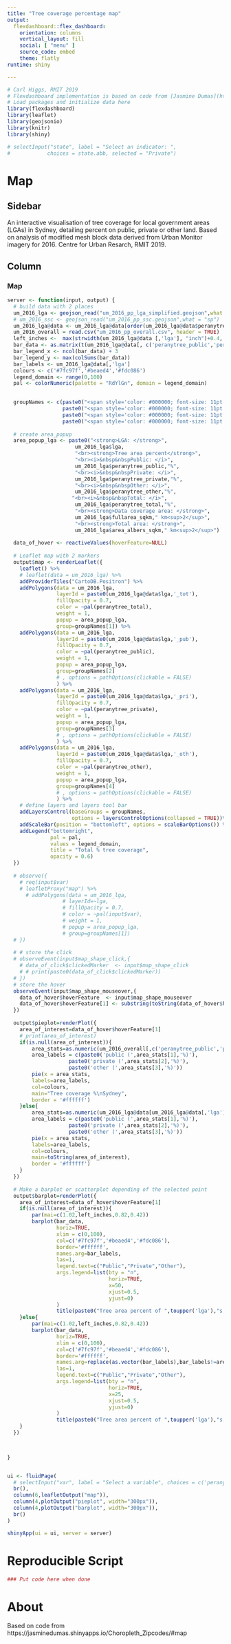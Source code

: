 ```yaml
---
title: "Tree coverage percentage map"
output: 
  flexdashboard::flex_dashboard:
    orientation: columns
    vertical_layout: fill
    social: [ "menu" ]
    source_code: embed
    theme: flatly
runtime: shiny

---
```



```r
# Carl Higgs, RMIT 2019
# Flexdashboard implementation is based on code from [Jasmine Dumas](https://jasminedumas.shinyapps.io/hartford-crime/)
# Load packages and initialize data here
library(flexdashboard)
library(leaflet)
library(geojsonio)
library(knitr)
library(shiny)

# selectInput("state", label = "Select an indicator: ",
#            choices = state.abb, selected = "Private")
```
Map
=========================

Sidebar {.sidebar} 
----------------------------
An interactive visualisation of tree coverage for local government areas (LGAs) in Sydney, detailing percent on public, private or other land.  Based on analysis of modified mesh block data derived from Urban Monitor imagery for 2016. Centre for Urban Resarch, RMIT 2019.

Column {data-width=600}
-------------------------------------
    
### Map
```r
server <- function(input, output) {
  # build data with 2 places
  um_2016_lga <- geojson_read("um_2016_pp_lga_simplified.geojson",what = "sp")
  # um_2016_ssc <- geojson_read("um_2016_pp_ssc.geojson",what = "sp")
  um_2016_lga@data <- um_2016_lga@data[order(um_2016_lga@data$peranytree_total),]
  um_2016_overall = read.csv("um_2016_pp_overall.csv", header = TRUE)
  left_inches <-  max(strwidth(um_2016_lga@data [,'lga'], "inch")+0.4, na.rm = TRUE)
  bar_data <- as.matrix(t(um_2016_lga@data[, c('peranytree_public','peranytree_private','peranytree_other')]))
  bar_legend_x <- ncol(bar_data) + 3    
  bar_legend_y <- max(colSums(bar_data))
  bar_labels <- um_2016_lga@data[,'lga']
  colours <- c('#7fc97f','#beaed4','#fdc086')
  legend_domain <- range(0,100)
  pal <- colorNumeric(palette = "RdYlGn", domain = legend_domain)

  
  groupNames <- c(paste0("<span style='color: #000000; font-size: 11pt'><strong>Total</strong></span>"),
                  paste0("<span style='color: #000000; font-size: 11pt'><strong>Public</strong></span>"),
                  paste0("<span style='color: #000000; font-size: 11pt'><strong>Private</strong></span>"),
                  paste0("<span style='color: #000000; font-size: 11pt'><strong>Other</strong></span>"))
  
  # create area_popup
  area_popup_lga <- paste0("<strong>LGA: </strong>", 
                      um_2016_lga$lga, 
                      "<br><strong>Tree area percent</strong>", 
                      "<br><i>&nbsp&nbspPublic: </i>", 
                      um_2016_lga$peranytree_public,"%", 
                      "<br><i>&nbsp&nbspPrivate: </i>", 
                      um_2016_lga$peranytree_private,"%", 
                      "<br><i>&nbsp&nbspOther: </i>", 
                      um_2016_lga$peranytree_other,"%", 
                     "<br><i>&nbsp&nbspTotal: </i>", 
                      um_2016_lga$peranytree_total,"%", 
                      "<br><strong>Data coverage area: </strong>",
                      um_2016_lga$fullarea_sqkm," km<sup>2</sup>",
                      "<br><strong>Total area: </strong>",
                      um_2016_lga$area_albers_sqkm," km<sup>2</sup>")
                      
  data_of_hover <- reactiveValues(hoverFeature=NULL)
  
  # Leaflet map with 2 markers
  output$map <- renderLeaflet({
    leaflet() %>% 
    # leaflet(data = um_2016_lga) %>%
    addProviderTiles("CartoDB.Positron") %>%
    addPolygons(data = um_2016_lga,
                layerId = paste0(um_2016_lga@data$lga,'_tot'),
                fillOpacity = 0.7, 
                color = ~pal(peranytree_total), 
                weight = 1, 
                popup = area_popup_lga,
                group=groupNames[1]) %>%
    addPolygons(data = um_2016_lga,
                layerId = paste0(um_2016_lga@data$lga,'_pub'),
                fillOpacity = 0.7,
                color = ~pal(peranytree_public),
                weight = 1,
                popup = area_popup_lga,
                group=groupNames[2]
                # , options = pathOptions(clickable = FALSE)
                ) %>%
    addPolygons(data = um_2016_lga,
                layerId = paste0(um_2016_lga@data$lga,'_pri'),
                fillOpacity = 0.7,
                color = ~pal(peranytree_private),
                weight = 1,
                popup = area_popup_lga,
                group=groupNames[3]
                # , options = pathOptions(clickable = FALSE)
                ) %>%
    addPolygons(data = um_2016_lga,
                layerId = paste0(um_2016_lga@data$lga,'_oth'),
                fillOpacity = 0.7,
                color = ~pal(peranytree_other),
                weight = 1,
                popup = area_popup_lga,
                group=groupNames[4]
                # , options = pathOptions(clickable = FALSE)
                ) %>%
    # define layers and layers tool bar
    addLayersControl(baseGroups = groupNames,
                     options = layersControlOptions(collapsed = TRUE))%>% ## display legend by default
    addScaleBar(position = "bottomleft", options = scaleBarOptions()) %>%
    addLegend("bottomright", 
              pal = pal, 
              values = legend_domain,
              title = "Total % tree coverage",
              opacity = 0.6)
  })
  
  # observe({
    # req(input$var)
    # leafletProxy("map") %>%
      # addPolygons(data = um_2016_lga,
                  # layerId=~lga, 
                  # fillOpacity = 0.7, 
                  # color = ~pal(input$var), 
                  # weight = 1, 
                  # popup = area_popup_lga,
                  # group=groupNames[1]) 
  # })
  
  # # store the click
  # observeEvent(input$map_shape_click,{
    # data_of_click$clickedMarker  <- input$map_shape_click
    # # print(paste0(data_of_click$clickedMarker))
  # })
  # store the hover
  observeEvent(input$map_shape_mouseover,{
    data_of_hover$hoverFeature  <- input$map_shape_mouseover
    data_of_hover$hoverFeature[1] <- substring(toString(data_of_hover$hoverFeature[1]),1,nchar(data_of_hover$hoverFeature[1])-4)
  })
  
  output$pieplot=renderPlot({
    area_of_interest=data_of_hover$hoverFeature[1]
    # print(area_of_interest)
    if(is.null(area_of_interest)){
        area_stats=as.numeric(um_2016_overall[,c('peranytree_public','peranytree_private','peranytree_other')])
        area_labels = c(paste0('public (',area_stats[1],'%)'),
                    paste0('private (',area_stats[2],'%)'),
                    paste0('other (',area_stats[3],'%)'))
        pie(x = area_stats,
        labels=area_labels, 
        col=colours,
        main="Tree coverage %\nSydney",
        border = '#ffffff')
    }else{
        area_stats=as.numeric(um_2016_lga@data[um_2016_lga@data[,'lga']==area_of_interest,c('peranytree_public','peranytree_private','peranytree_other')])
        area_labels = c(paste0('public (',area_stats[1],'%)'),
                    paste0('private (',area_stats[2],'%)'),
                    paste0('other (',area_stats[3],'%)'))
        pie(x = area_stats,
        labels=area_labels, 
        col=colours,
        main=toString(area_of_interest),
        border = '#ffffff')
    }
  })
  
  # Make a barplot or scatterplot depending of the selected point
  output$barplot=renderPlot({
    area_of_interest=data_of_hover$hoverFeature[1]
    if(is.null(area_of_interest)){
        par(mai=c(1.02,left_inches,0.82,0.42))
        barplot(bar_data,
                horiz=TRUE,
                xlim = c(0,100),
                col=c('#7fc97f','#beaed4','#fdc086'), 
                border='#ffffff', 
                names.arg=bar_labels,
                las=1,
                legend.text=c("Public","Private","Other"),
                args.legend=list(bty = "n", 
                                 horiz=TRUE, 
                                 x=50,
                                 xjust=0.5,
                                 yjust=0)
                )
                title(paste0("Tree area percent of ",toupper('lga'),"s, by land status."), line=2, adj=0)
    }else{
        par(mai=c(1.02,left_inches,0.82,0.42))
        barplot(bar_data,
                horiz=TRUE,
                xlim = c(0,100),
                col=c('#7fc97f','#beaed4','#fdc086'), 
                border='#ffffff', 
                names.arg=replace(as.vector(bar_labels),bar_labels!=area_of_interest,''),
                las=1,
                legend.text=c("Public","Private","Other"),
                args.legend=list(bty = "n", 
                                 horiz=TRUE, 
                                 x=25,
                                 xjust=0.5,
                                 yjust=0)
                )
                title(paste0("Tree area percent of ",toupper('lga'),"s, by land status."), line=2, adj=0)
    }
  })


  
}


ui <- fluidPage(
  # selectInput("var", label = "Select a variable", choices = c('peranytree_public','peranytree_private','peranytree_other','peranytree_total')),
  br(),
  column(6,leafletOutput("map")),
  column(4,plotOutput("pieplot", width="300px")),
  column(4,plotOutput("barplot", width="300px")),
  br()
)

shinyApp(ui = ui, server = server)
```


Reproducible Script
===================================== 

```r
 
### Put code here when done 

```


About
===================================== 

Based on code from https://jasminedumas.shinyapps.io/Choropleth_Zipcodes/#map
